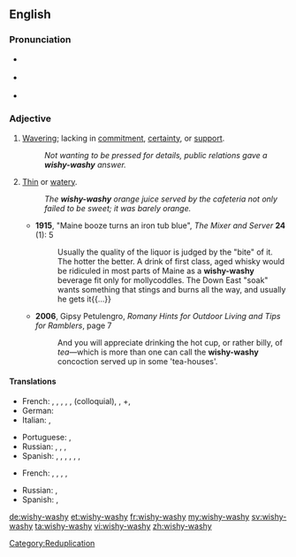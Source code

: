 {{was wotd|2010|July|3}}
==English==

===Pronunciation===
* {{a|UK}} {{IPA|/ˈwɪʃ.iˌwɒʃ.i/}}
* {{a|US}} {{IPA|/ˈwɪʃ.iˌwɑ.ʃi/|/ˈwɪʃ.iˌwɔ.ʃi/}}
* {{audio|en-us-wishy-washy.ogg|Audio (US)}}

===Adjective===
{{en-adj|wishy-washi|er|more}}

# [[waver|Waver]]ing; lacking in [[commitment]], [[certainty]], or [[support]].
#: ''Not wanting to be pressed for details, public relations gave a '''wishy-washy''' answer.''
# [[thin|Thin]] or [[watery]].
#: ''The '''wishy-washy''' orange juice served by the cafeteria not only failed to be sweet; it was barely orange.''
#* '''1915''', "Maine booze turns an iron tub blue", ''The Mixer and Server'' '''24''' (1): 5
#*: Usually the quality of the liquor is judged by the "bite" of it.  The hotter the better.  A drink of first class, aged whisky would be ridiculed in most parts of Maine as a '''wishy-washy''' beverage fit only for mollycoddles. The Down East "soak" wants something that stings and burns all the way, and usually he gets it{{...}}
#* '''2006''', Gipsy Petulengro, ''Romany Hints for Outdoor Living and Tips for Ramblers'', page 7
#*: And you will appreciate drinking the hot cup, or rather billy, of ''tea''—which is more than one can call the '''wishy-washy''' concoction served up in some 'tea-houses'.

====Translations====
{{trans-top|wavering or lacking in commitment, certainty, or support}}
* French: {{t-|fr|molasse}}, {{t|fr|mollasson}}, {{t|fr|béni-oui-oui}}, {{t|fr|chiffe molle}}, {{t|fr|femmelette}}, {{t+|fr|couille molle}} (colloquial), {{t+|fr|girouette}}, +{{t+|fr|fadasse}}, {{t|fr|aseptisé}}
* German: {{t+|de|Wischiwaschi|alt=Wischiwaschi-}}
* Italian: {{t+|it|incerto}}, {{t-|it|smidollato}}
{{trans-mid}}
* Portuguese: {{t+|pt|indeciso|m}}, {{t-|pt|enrolado|m}}
* Russian: {{t|ru|невыразительный}}, {{t|ru|безликий}}, {{t+|ru|бледный}}, {{qualifier|somewhat|informal}} {{t|ru|хилый}}
* Spanish: {{t+|es|indeciso|m}},  {{t|es|lábil}}, {{t+|es|débil}}, {{t|es|calzonazos (colloquial)}}, {{t|es|vacilante}}, {{t+|es|veleta}}, {{t|es|tornadizo}}
{{trans-bottom}}
{{trans-top|thin or watery}}
* French: {{t+|fr|lavasse}}, {{t|fr|jus de chaussette}}, {{t|fr|pisse d'âne}}, {{t|fr|bibine}}, {{t|fr|eau de vaisselle}}
{{trans-mid}}
* Russian: {{t|ru|водянистый, слабый}}, {{t+|ru|жидкий}}
* Spanish: {{t|es|bebistrajo}}, {{t-|es|aguado}}
{{trans-bottom}}

[[Category:Reduplication]]

[[de:wishy-washy]]
[[et:wishy-washy]]
[[fr:wishy-washy]]
[[my:wishy-washy]]
[[sv:wishy-washy]]
[[ta:wishy-washy]]
[[vi:wishy-washy]]
[[zh:wishy-washy]]